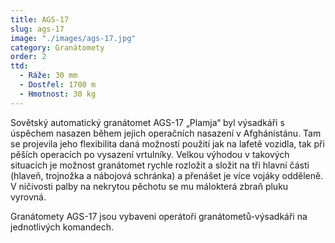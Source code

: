 ```yaml
---
title: AGS-17
slug: ags-17
image: "./images/ags-17.jpg"
category: Granátomety
order: 2
ttd:
  - Ráže: 30 mm
  - Dostřel: 1700 m
  - Hmotnost: 30 kg
---
```


Sovětský automatický granátomet AGS-17 „Plamja“ byl výsadkáři s úspěchem nasazen během jejich operačních nasazení v Afghánistánu. Tam se projevila jeho flexibilita daná možností použití jak na lafetě vozidla, tak při pěších operacích po vysazení vrtulníky. Velkou výhodou v takových situacích je možnost granátomet rychle rozložit a složit na tři hlavní části (hlaveň, trojnožka a nábojová schránka) a přenášet je více vojáky odděleně. V ničivosti palby na nekrytou pěchotu se mu málokterá zbraň pluku vyrovná.

Granátomety AGS-17 jsou vybaveni operátoři granátometů-výsadkáři na jednotlivých komandech.
